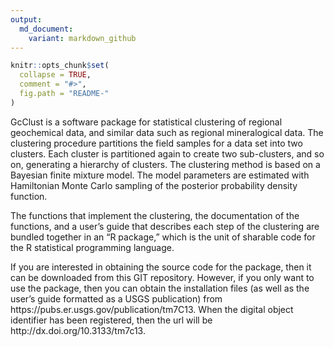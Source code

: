 ```yaml
---
output:
  md_document:
    variant: markdown_github
---
```


```r
knitr::opts_chunk$set(
  collapse = TRUE,
  comment = "#>",
  fig.path = "README-"
)
```


GcClust is a software package for statistical clustering of regional geochemical data, and similar data such as regional mineralogical data. The clustering procedure partitions the field samples for a data set into two clusters. Each cluster is partitioned again to create two sub-clusters, and so on, generating a hierarchy of clusters. The clustering method is based on a Bayesian finite mixture model. The model parameters are estimated with Hamiltonian Monte Carlo sampling of the posterior probability density function.

The functions that implement the clustering, the documentation of the functions, and a user’s guide that describes each step of the clustering are bundled together in an “R package,” which is the unit of sharable code for the R statistical programming language. 

If you are interested in obtaining the source code for the package, then it can be downloaded from this GIT repository. However, if you only want to use the package, then you can obtain the installation files (as well as the user’s guide formatted as a USGS publication) from  https://pubs.er.usgs.gov/publication/tm7C13. When the digital object identifier has been registered, then the url will be http://dx.doi.org/10.3133/tm7c13.

<!-- README.md is generated from README.Rmd. Please edit that file -->


